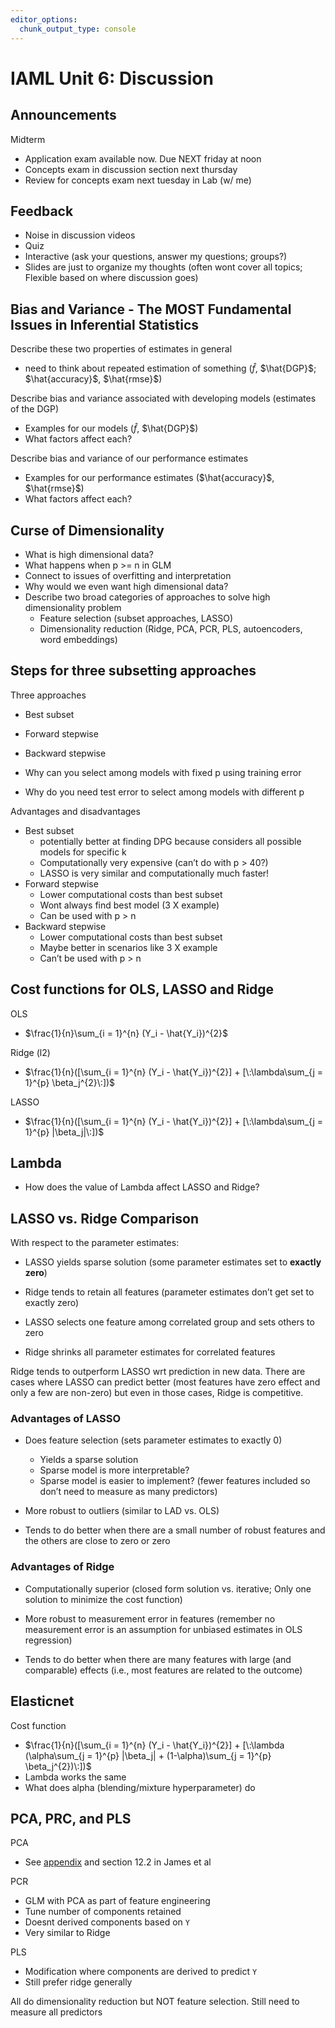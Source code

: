 ```yaml
---
editor_options: 
  chunk_output_type: console
---
```


# IAML Unit 6: Discussion 

## Announcements

Midterm 
 
- Application exam available now.  Due NEXT friday at noon
- Concepts exam in discussion section next thursday
- Review for concepts exam next tuesday in Lab (w/ me)

## Feedback

- Noise in discussion videos
- Quiz
- Interactive (ask your questions, answer my questions; groups?)
- Slides are just to organize my thoughts (often wont cover all topics; Flexible based on where discussion goes)

## Bias and Variance - The MOST Fundamental Issues in Inferential Statistics

Describe these two properties of estimates in general

- need to think about repeated estimation of something ($\hat{f}$, $\hat{DGP}$; $\hat{accuracy}$, $\hat{rmse}$)


Describe bias and variance associated with developing models (estimates of the DGP)

- Examples for our models ($\hat{f}$, $\hat{DGP}$)
- What factors affect each?

Describe bias and variance of our performance estimates

- Examples for our performance estimates ($\hat{accuracy}$, $\hat{rmse}$)
- What factors affect each?


## Curse of Dimensionality

- What is high dimensional data?
- What happens when p >= n in GLM
- Connect to issues of overfitting and interpretation
- Why would we even want high dimensional data?
- Describe two broad categories of approaches to solve high dimensionality problem
  - Feature selection (subset approaches, LASSO)
  - Dimensionality reduction (Ridge, PCA, PCR, PLS, autoencoders, word embeddings) 

## Steps for three subsetting approaches

Three approaches

- Best subset
- Forward stepwise
- Backward stepwise

- Why can you select among models with fixed p using training error
- Why do you need test error to select among models with different p

Advantages and disadvantages

- Best subset
  - potentially better at finding DPG because considers all possible models for specific k
  - Computationally very expensive (can't do with p > 40?)
  - LASSO is very similar and computationally much faster!
  
- Forward stepwise
  - Lower computational costs than best subset
  - Wont always find best model (3 X example)
  - Can be used with p > n
  
- Backward stepwise
  - Lower computational costs than best subset
  - Maybe better in scenarios like 3 X example
  - Can't be used with p > n
  

## Cost functions for OLS, LASSO and Ridge

OLS

- $\frac{1}{n}\sum_{i = 1}^{n} (Y_i - \hat{Y_i})^{2}$

  
Ridge (l2)

- $\frac{1}{n}([\sum_{i = 1}^{n} (Y_i - \hat{Y_i})^{2}] + [\:\lambda\sum_{j = 1}^{p} \beta_j^{2}\:])$


LASSO

- $\frac{1}{n}([\sum_{i = 1}^{n} (Y_i - \hat{Y_i})^{2}] + [\:\lambda\sum_{j = 1}^{p} |\beta_j|\:])$


## Lambda

- How does the value of Lambda affect LASSO and Ridge?


## LASSO vs. Ridge Comparison

With respect to the parameter estimates: 

- LASSO yields sparse solution (some parameter estimates set to **exactly zero**)

- Ridge tends to retain all features (parameter estimates don't get set to exactly zero)

- LASSO selects one feature among correlated group and sets others to zero

- Ridge shrinks all parameter estimates for correlated features 

Ridge tends to outperform LASSO wrt prediction in new data.  There are cases where LASSO can predict better (most features have zero effect and only a few are non-zero) but even in those cases, Ridge is competitive.  


### Advantages of LASSO

- Does feature selection (sets parameter estimates to exactly 0)
  - Yields a sparse solution
  - Sparse model is more interpretable?
  - Sparse model is easier to implement? (fewer features included so don’t need to measure as many predictors)

- More robust to outliers (similar to LAD vs. OLS)

- Tends to do better when there are a small number of robust features and the others are close to zero or zero


### Advantages of Ridge

- Computationally superior (closed form solution vs. iterative;  Only one solution to minimize the cost function)

- More robust to measurement error in features (remember no measurement error is an assumption for unbiased estimates in OLS regression)

- Tends to do better when there are many features with large (and comparable) effects (i.e., most features are related to the outcome)


## Elasticnet


Cost function

- $\frac{1}{n}([\sum_{i = 1}^{n} (Y_i - \hat{Y_i})^{2}] + [\:\lambda (\alpha\sum_{j = 1}^{p} |\beta_j| + (1-\alpha)\sum_{j = 1}^{p} \beta_j^{2})\:])$
- Lambda works the same
- What does alpha (blending/mixture hyperparameter) do

## PCA, PRC, and PLS

PCA

- See [appendix](https://jjcurtin.github.io/book_iaml/app_pca.html) and section 12.2 in James et al

PCR

- GLM with PCA as part of feature engineering
- Tune number of components retained
- Doesnt derived components based on `Y`
- Very similar to Ridge

PLS

- Modification where components are derived to predict `Y`
- Still prefer ridge generally

All do dimensionality reduction but NOT feature selection.  Still need to measure all predictors

